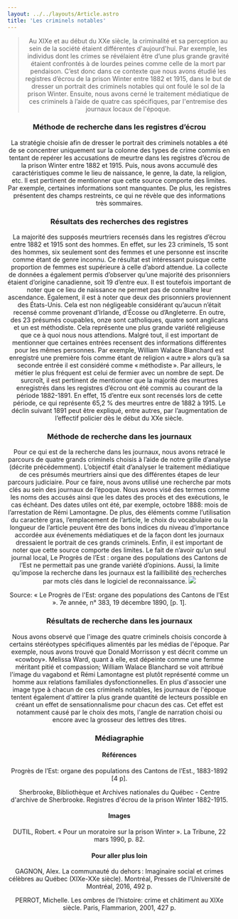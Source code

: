 ```yaml
---
layout: ../../layouts/Article.astro
title: 'Les criminels notables'
---
```


<Header titre="Les criminels notables" image="/assets/img/IMG_2302.jpg"/>

<Text>
  <blockquote>
    Au XIXe et au début du XXe siècle, la criminalité et sa perception au sein de la société étaient différentes d'aujourd'hui. Par exemple, les individus dont les crimes se révélaient être d’une plus grande gravité étaient confrontés à de lourdes peines comme celle de la mort par pendaison. C’est donc dans ce contexte que nous avons étudié les registres d’écrou de la prison Winter entre 1882 et 1915, dans le but de dresser un portrait des criminels notables qui ont foulé le sol de la prison Winter. Ensuite, nous avons cerné le traitement médiatique de ces criminels à l’aide de quatre cas spécifiques, par l'entremise des journaux locaux de l'époque.
  </blockquote>
</Text>
<Text>
  <h3>Méthode de recherche dans les registres d’écrou</h3>
La stratégie choisie afin de dresser le portrait des criminels notables a été de se concentrer uniquement sur la colonne des types de crime commis en tentant de repérer les accusations de meurtre dans les registres d’écrou de la prison Winter entre 1882 et 1915. Puis, nous avons accumulé des caractéristiques comme le lieu de naissance, le genre, la date, la religion, etc. Il est pertinent de mentionner que cette source comporte des limites. Par exemple, certaines informations sont manquantes. De plus, les registres présentent des champs restreints, ce qui ne révèle que des informations très sommaires.
</Text>
<Text>
  <h3>Résultats des recherches des registres</h3>
La majorité des supposés meurtriers recensés dans les registres d’écrou entre 1882 et 1915 sont des hommes. En effet, sur les 23 criminels, 15 sont des hommes, six seulement sont des femmes et une personne est inscrite comme étant de genre inconnu. Ce résultat est intéressant puisque cette proportion de femmes est supérieure à celle d’abord attendue. La collecte de données a également permis d’observer qu’une majorité des prisonniers étaient d’origine canadienne, soit 19 d’entre eux. Il est toutefois important de noter que ce lieu de naissance ne permet pas de connaître leur ascendance. Également, il est à noter que deux des prisonniers proviennent des États-Unis. Cela est non négligeable considérant qu’aucun n’était recensé comme provenant d’Irlande, d’Écosse ou d’Angleterre. En outre, des 23 présumés coupables, onze sont catholiques, quatre sont anglicans et un est méthodiste. Cela représente une plus grande variété religieuse que ce à quoi nous nous attendions. Malgré tout, il est important de mentionner que certaines entrées recensent des informations différentes pour les mêmes personnes. Par exemple, William Walace Blanchard est enregistré une première fois comme étant de religion « autre » alors qu’à sa seconde entrée il est considéré comme « méthodiste ». Par ailleurs, le métier le plus fréquent est celui de fermier avec un nombre de sept. De surcroît, il est pertinent de mentionner que la majorité des meurtres enregistrés dans les registres d’écrou ont été commis au courant de la période 1882-1891. En effet, 15 d’entre eux sont recensés lors de cette période, ce qui représente 65,2 % des meurtres entre de 1882 à 1915. Le déclin suivant 1891 peut être expliqué, entre autres, par l’augmentation de l’effectif policier dès le début du XXe siècle.
</Text>
<div class="flourish-embed" data-src="story/515073">
  <script src="https://public.flourish.studio/resources/embed.js"></script>
</div>
<Text>
  <h3>Méthode de recherche dans les journaux</h3>
Pour ce qui est de la recherche dans les journaux, nous avons retracé le parcours de quatre grands criminels choisis à l’aide de notre grille d’analyse (décrite précédemment). L’objectif était d’analyser le traitement médiatique de ces présumés meurtriers ainsi que des différentes étapes de leur parcours judiciaire. Pour ce faire, nous avons utilisé une recherche par mots clés au sein des journaux de l’époque. Nous avons visé des termes comme les noms des accusés ainsi que les dates des procès et des exécutions, le cas échéant. Des dates utiles ont été, par exemple, octobre 1888: mois de l’arrestation de Rémi Lamontagne. De plus, des éléments comme l’utilisation du caractère gras, l’emplacement de l’article, le choix du vocabulaire ou la longueur de l’article peuvent être des bons indices du niveau d’importance accordée aux événements médiatiques et de la façon dont les journaux dressaient le portrait de ces grands criminels. Enfin, il est important de noter que cette source comporte des limites. Le fait de n’avoir qu’un seul journal local, Le Progrès de l’Est : organe des populations des Cantons de l’Est ne permettait pas une grande variété d’opinions. Aussi, la limite qu’impose la recherche dans les journaux est la faillibilité des recherches par mots clés dans le logiciel de reconnaissance.

<img src="/assets/img/IMG_2301.jpg"/>
<p class="px-20 text-center text-gray-700 text-xs">Source: « Le Progrès de l'Est: organe des populations des Cantons de l'Est ». 7e année, n° 383, 19 décembre 1890, [p. 1].</p>
</Text>

<Text>
  <h3>Résultats de recherche dans les journaux</h3>
Nous avons observé que l'image des quatre criminels choisis concorde à certains stéréotypes spécifiques alimentés par les médias de l'époque. Par exemple, nous avons trouvé que Donald Morrisson y est décrit comme un «cowboy». Melissa Ward, quant à elle, est dépeinte comme une femme méritant pitié et compassion; William Walace Blanchard se voit attribué l'image du vagabond et Rémi Lamontagne est plutôt représenté comme un homme aux relations familiales dysfonctionnelles. En plus d'associer une image type à chacun de ces criminels notables, les journaux de l'époque tentent également d'attirer la plus grande quantité de lecteurs possible en créant un effet de sensationnalisme pour chacun des cas. Cet effet est notamment causé par le choix des mots, l'angle de narration choisi ou encore avec la grosseur des lettres des titres.
</Text>
<Chapitres 
  description=""
  chapitres={
    [
      {label: "Criminels notables - Présentation", url: "/2020/criminels-notables-1", current: true},
      {label: "Donald Morrison", url: "/2020/criminels-notables-2"},
      {label: "Mélissa Lothrop", url: "/2020/criminels-notables-3"},
      {label: "William W. Blanchard", url: "/2020/criminels-notables-4"},
      {label: "Rémi Lamontagne", url: "/2020/criminels-notables-5"},
    ]
  }
/>

<div class="p-24 py-12 text-sm bg-gray-400">
  <h3>Médiagraphie</h3>
<h4>Références</h4>
Progrès de l’Est: organe des populations des Cantons de l’Est., 1883-1892 [4 p].

Sherbrooke, Bibliothèque et Archives nationales du Québec - Centre d'archive de Sherbrooke. Registres d'écrou de la prison Winter 1882-1915.

<h4>Images</h4>
 DUTIL, Robert. « Pour un moratoire sur la prison Winter ». La Tribune, 22 mars 1990, p. 82.

<h4>Pour aller plus loin</h4>
GAGNON, Alex. La communauté du dehors : Imaginaire social et crimes célèbres au Québec (XIXe-XXe siècle). Montréal, Presses de l’Université de Montréal, 2016, 492 p.

PERROT, Michelle. Les ombres de l’histoire: crime et châtiment au XIXe siècle. Paris, Flammarion, 2001, 427 p.

</div>
